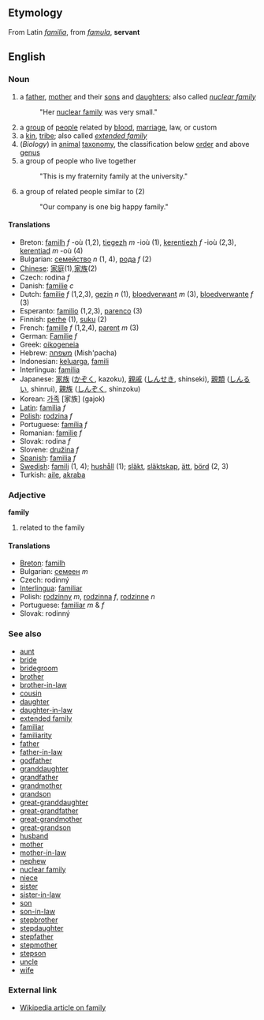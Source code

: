 ==Etymology==
From Latin ''[[familia]]'', from ''[[famula]]'', '''servant'''

==English==

===Noun===

# a [[father]], [[mother]] and their [[son]]s and [[daughter]]s; also called ''[[nuclear family]]''
#: "Her [[nuclear family]] was very small."
# a [[group]] of [[people]] related by [[blood]], [[marriage]], law, or custom
# a [[kin]], [[tribe]]; also called ''[[extended family]]''
# (''Biology'') in [[animal]] [[taxonomy]], the classification below [[order]] and above [[genus]]
# a group of people who live together
#: "This is my fraternity family at the university."
# a group of related people similar to (2)
#: "Our company is one big happy family."

====Translations====
*Breton: [[familh]] ''f'' -où (1,2), [[tiegezh]] ''m'' -ioù (1), [[kerentiezh]] ''f'' -ioù (2,3), [[kerentiad]] ''m'' -où (4)
*Bulgarian: [[семейство]] ''n'' (1, 4), [[рода]] ''f'' (2)
*[[Chinese]]: [[家庭]](1),[[家族]](2)
*Czech: rodina  ''f''
* Danish: [[familie]] ''c''
*Dutch: [[familie]] ''f'' (1,2,3), [[gezin]] ''n'' (1), [[bloedverwant]] ''m'' (3), [[bloedverwante]] ''f'' (3)
*Esperanto: [[familio]] (1,2,3), [[parenco]] (3)
*Finnish: [[perhe]] (1), [[suku]] (2)
*French: [[famille]] ''f'' (1,2,4), [[parent]] ''m'' (3)
*German: [[Familie]] ''f''
*Greek: [[oikogeneia]]
*Hebrew: [[משפחה]] (Mish'pacha)
*Indonesian: [[keluarga]], [[famili]]
*Interlingua: [[familia]]
*Japanese: [[家族]] ([[かぞく]], kazoku), [[親戚]] ([[しんせき]], shinseki), [[親類]] ([[しんるい]], shinrui), [[親族]] ([[しんぞく]], shinzoku)
*Korean: [[가족]] [家族] (gajok)
*[[Latin]]: [[familia]] ''f''
*[[Polish]]: [[rodzina]] ''f''
*Portuguese: [[família]] ''f''
*Romanian: [[familie]] ''f''
*Slovak: rodina  ''f''
*Slovene: [[družina]] ''f''
*[[Spanish]]: [[familia]] ''f''
*[[Swedish]]: [[familj]] (1, 4); [[hushåll]] (1); [[släkt]], [[släktskap]], [[ätt]], [[börd]] (2, 3)
*Turkish: [[aile]], [[akraba]]

===Adjective===
'''family'''
# related to the family

====Translations====
*[[Breton]]: [[familh]]
*Bulgarian: [[семеен]] ''m''
*Czech:  rodinný
*[[Interlingua]]: [[familiar]]
*Polish: [[rodzinny]] ''m'', [[rodzinny|rodzinna]] ''f'', [[rodzinny|rodzinne]] ''n''
*Portuguese: [[familiar]] ''m'' & ''f''
*Slovak: rodinný


===See also===

*[[aunt]]
*[[bride]]
*[[bridegroom]]
*[[brother]]
*[[brother-in-law]]
*[[cousin]]
*[[daughter]]
*[[daughter-in-law]]
*[[extended family]]
*[[familiar]]
*[[familiarity]]
*[[father]]
*[[father-in-law]]
*[[godfather]]
*[[granddaughter]]
*[[grandfather]]
*[[grandmother]]
*[[grandson]]
*[[great-granddaughter]]
*[[great-grandfather]]
*[[great-grandmother]]
*[[great-grandson]]
*[[husband]]
*[[mother]]
*[[mother-in-law]]
*[[nephew]]
*[[nuclear family]]
*[[niece]]
*[[sister]]
*[[sister-in-law]]
*[[son]]
*[[son-in-law]]
*[[stepbrother]]
*[[stepdaughter]]
*[[stepfather]]
*[[stepmother]]
*[[stepson]]
*[[uncle]]
*[[wife]]

===External link===
*[[en:family|Wikipedia article on family]]